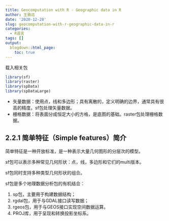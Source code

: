 ```yaml
---
title: Geocomputation with R - Geographic data in R
author: 王致远
date: '2020-12-28'
slug: geocomputation-with-r-geographic-data-in-r
categories:
  - R语言
tags: []
output:
  blogdown::html_page:
    toc: true
---
```


载入相关包

```r
library(sf)
library(raster)
library(spData)
library(spDataLarge)
```

- 矢量数据：使用点，线和多边形；具有离散的，定义明确的边界，通常具有很高的精度。sf包处理矢量数据。
- 栅格数据：将表面分成恒定大小的方格，是底图的基础。raster包处理栅格数据。

## 2.2.1 简单特征（Simple features）简介

简单特征是一种开放标准，是一种表示大量几何图形的分层次的模型。

sf包可以表示多种常见几何形状：点，线，多边形和它们的multi版本。

sf包同时支持多种类型几何形状的组合。

sf包是多个地理数据分析包的有机结合：

1. sp包，主要用于构建数据结构；
2. rgdal包，用于与GDAL接口读写数据；
3. rgeos包，用于与GEOS接口实现空间数据运算。
4. PROJ库，用于呈现和转换投影坐标系。